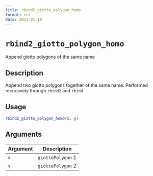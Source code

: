 ```yaml
--- 
title: rbind2_giotto_polygon_homo 
format: rst 
date: 2023-01-19 
--- 
```

# `rbind2_giotto_polygon_homo`

Append giotto polygons of the same name


## Description

Append two giotto polygons together of the same name.
 Performed recursively through `rbind2` and `rbind`


## Usage

```r
rbind2_giotto_polygon_homo(x, y)
```


## Arguments

Argument      |Description
------------- |----------------
`x`     |     `giottoPolygon` 1
`y`     |     `giottoPolygon` 2


